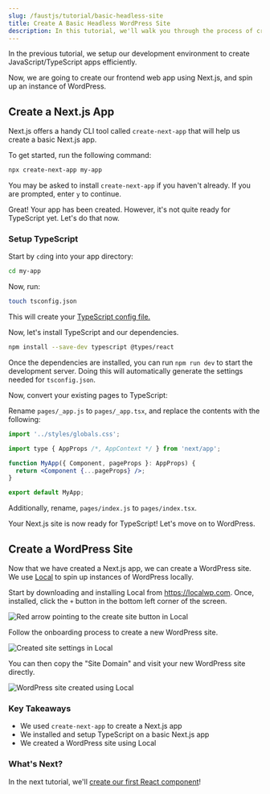 ```yaml
---
slug: /faustjs/tutorial/basic-headless-site
title: Create A Basic Headless WordPress Site
description: In this tutorial, we'll walk you through the process of creating a basic headless WordPress site using Next.js and Local
---
```


In the previous tutorial, we setup our development environment to create JavaScript/TypeScript apps efficiently.

Now, we are going to create our frontend web app using Next.js, and spin up an instance of WordPress.

## Create a Next.js App

Next.js offers a handy CLI tool called `create-next-app` that will help us create a basic Next.js app.

To get started, run the following command:

```bash
npx create-next-app my-app
```

You may be asked to install `create-next-app` if you haven't already. If you are prompted, enter `y` to continue.

Great! Your app has been created. However, it's not quite ready for TypeScript yet. Let's do that now.

### Setup TypeScript

Start by `cd`ing into your app directory:

```bash
cd my-app
```

Now, run:

```bash
touch tsconfig.json
```

This will create your [TypeScript config file.](https://www.typescriptlang.org/docs/handbook/tsconfig-json.html)

Now, let's install TypeScript and our dependencies.

```bash
npm install --save-dev typescript @types/react
```

Once the dependencies are installed, you can run `npm run dev` to start the development server. Doing this will automatically generate the settings needed for `tsconfig.json`.

Now, convert your existing pages to TypeScript:

Rename `pages/_app.js` to `pages/_app.tsx`, and replace the contents with the following:

```jsx title=_app.tsx
import '../styles/globals.css';

import type { AppProps /*, AppContext */ } from 'next/app';

function MyApp({ Component, pageProps }: AppProps) {
  return <Component {...pageProps} />;
}

export default MyApp;
```

Additionally, rename, `pages/index.js` to `pages/index.tsx`.

Your Next.js site is now ready for TypeScript! Let's move on to WordPress.

## Create a WordPress Site

Now that we have created a Next.js app, we can create a WordPress site. We use [Local](https://localwp.com) to spin up instances of WordPress locally.

Start by downloading and installing Local from https://localwp.com. Once, installed, click the `+` button in the bottom left corner of the screen.

<img
  src="../assets/img/localwp-create-site.png"
  alt="Red arrow pointing to the create site button in Local"
/>

Follow the onboarding process to create a new WordPress site.

<img src="../assets/img/localwp-site-created.png" alt="Created site settings in Local" />

You can then copy the "Site Domain" and visit your new WordPress site directly.

<img src="../assets/img/localwp-site-created-preview.png" alt="WordPress site created using Local" />

### Key Takeaways

  - We used `create-next-app` to create a Next.js app
  - We installed and setup TypeScript on a basic Next.js app
  - We created a WordPress site using Local

### What's Next?

In the next tutorial, we'll [create our first React component](./first-react-component)!

